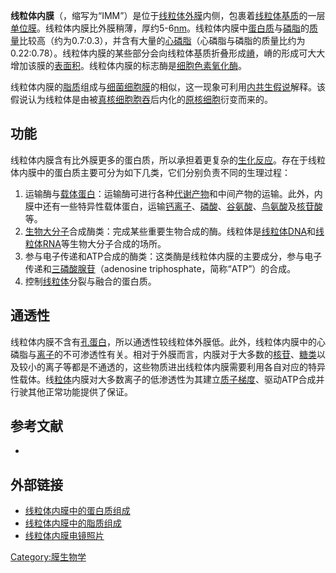 <!--[[image:Mitochondrie.svg|thumb]]；③'''线粒体内膜'''；④[[嵴|嵴]]；⑤[[线粒体基质|线粒体基质]]。]]-->
'''线粒体内膜'''（{{lang-en|inner mitochondrial membrane}}，缩写为“IMM”）是位于[[线粒体外膜|线粒体外膜]]内侧，包裹着[[线粒体基质|线粒体基质]]的一层[[单位膜|单位膜]]。线粒体内膜比外膜稍薄，厚约5-6[[纳米|nm]]。线粒体内膜中[[蛋白质|蛋白质]]与[[磷脂|磷脂]]的[[质量|质量]]比较高（约为0.7:0.3），并含有大量的[[心磷脂|心磷脂]]（心磷脂与磷脂的质量比约为0.22:0.78）。线粒体内膜的某些部分会向线粒体基质折叠形成[[嵴|嵴]]，嵴的形成可大大增加该膜的[[表面积|表面积]]。线粒体内膜的标志酶是[[细胞色素氧化酶|细胞色素氧化酶]]。

线粒体内膜的[[脂质|脂质]]组成与[[细菌|细菌]][[细胞膜|细胞膜]]的相似，这一现象可利用[[内共生假说|内共生假说]]解释。该假说认为线粒体是由被[[真核细胞|真核细胞]][[胞吞|胞吞]]后内化的[[原核细胞|原核细胞]]衍变而来的。

== 功能 ==
线粒体内膜含有比外膜更多的蛋白质，所以承担着更复杂的[[生化反应|生化反应]]。存在于线粒体内膜中的蛋白质主要可分为如下几类，它们分别负责不同的生理过程：

#运输酶与[[载体蛋白|载体蛋白]]：运输酶可进行各种[[代谢|代谢]][[产物_(化学)|产物]]和中间产物的运输。此外，内膜中还有一些特异性载体蛋白，运输[[钙离子|钙离子]]、[[磷酸|磷酸]]、[[谷氨酸|谷氨酸]]、[[鸟氨酸|鸟氨酸]]及[[核苷酸|核苷酸]]等。
#[[生物大分子|生物大分子]]合成酶类：完成某些重要生物合成的酶。线粒体是[[线粒体DNA|线粒体DNA]]和[[线粒体RNA|线粒体RNA]]等生物大分子合成的场所。
#参与电子传递和ATP合成的酶类：这类酶是线粒体内膜的主要成分，参与电子传递和[[三磷酸腺苷|三磷酸腺苷]]（adenosine triphosphate，简称“ATP”）的合成。
#控制[[线粒体|线粒体]]分裂与融合的蛋白质。

== 通透性 ==
线粒体内膜不含有[[孔蛋白|孔蛋白]]，所以通透性较线粒体外膜低。此外，线粒体内膜中的心磷脂与[[离子|离子]]的不可渗透性有关。相对于外膜而言，内膜对于大多数的[[核苷|核苷]]、[[糖类|糖类]]以及较小的离子等都是不通透的，这些物质进出线粒体内膜需要利用各自对应的特异性载体。线[[粒体|粒体]]内膜对大多数离子的低渗透性为其建立[[质子梯度|质子梯度]]、驱动ATP合成并行驶其他正常功能提供了保证。

==参考文献==
* {{Cite book
 | author = 王金发
 | title = 细胞生物学
 | location = 北京
 | publisher = 科学出版社
 | date = 2011年6月（第十三次印刷）
 | pages = 266
 | ISBN = 978-7-03-011462-4
 | accessdate = 2011年8月
 | url = 
 | language= 中文
 | quote =  }}
{{reflist}}

==外部链接==
* [http://opm.phar.umich.edu/localization.php?localization=Mitochondrial%20inner%20membrane 线粒体内膜中的蛋白质组成]
* [http://opm.phar.umich.edu/atlas.php?membrane=Mitochondrial%20inner%20membrane 线粒体内膜中的脂质组成]
* [https://web.archive.org/web/20160305044312/https://histo.life.illinois.edu/histo/atlas/image.php?sname=temneur6&iname=40000a2&oid=1340 线粒体内膜电镜照片]

{{线粒体蛋白质}}

[[Category:膜生物学|Category:膜生物学]]